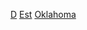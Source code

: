 {{United States topic|prefix=:Category:各年代|suffix=建立}}
[[Category:各年奧克拉荷馬州建立|D]]
[[Category:各年代奧克拉荷馬州|Est]]
[[Category:各年代美國建立|Oklahoma]]